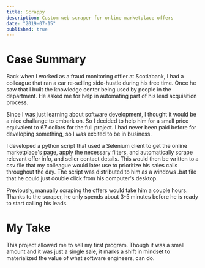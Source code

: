 ```yaml
---
title: Scrappy
description: Custom web scraper for online marketplace offers
date: "2019-07-15"
published: true
---
```


# Case Summary

Back when I worked as a fraud monitoring offier at Scotiabank, I had a colleague
that ran a car re-selling side-hustle during his free time. Once he saw that I built
the knowledge center being used by people in the department. He asked me for help
in automating part of his lead acquisition process.

Since I was just learning about software development, I thought it would be a nice
challange to embark on. So I decided to help him for a small price equivalent to 67
dollars for the full project. I had never been paid before for developing something,
so I was excited to be in business.

I developed a python script that used a Selenium client to get the online marketplace's
page, apply the necessary filters, and automatically scrape relevant offer info, and
seller contact details. This would then be written to a csv file that my colleague would
later use to prioritize his sales calls throughout the day. The script was distributed
to him as a windows .bat file that he could just double click from his computer's desktop.

Previously, manually scraping the offers would take him a couple hours. Thanks to the scraper,
he only spends about 3-5 minutes before he is ready to start calling his leads.

# My Take

This project allowed me to sell my first program. Though it was a small amount and it was
just a single sale, it marks a shift in mindset to materialized the value of what software
engineers, can do.
